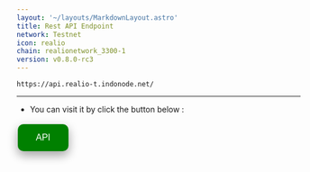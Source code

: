 ```yaml
---
layout: '~/layouts/MarkdownLayout.astro'
title: Rest API Endpoint
network: Testnet
icon: realio
chain: realionetwork_3300-1
version: v0.8.0-rc3
---
```

```
https://api.realio-t.indonode.net/
```
--------------

- You can visit it by click the button below :
<a href="https://api.realio-t.indonode.net/" target="_blank">
  <button style="background-color: green; border: none; color: white; padding: 15px 32px; text-align: center; text-decoration: none; display: inline-block; font-size: 16px; margin: 4px 2px; cursor: pointer; border-radius: 10px; box-shadow: 0 8px 16px 0 rgba(0,0,0,0.2), 0 6px 20px 0 rgba(0,0,0,0.19);" onmouseover="this.style.boxShadow='0 0 0 4px rgba(0,255,0,0.5)'" onmouseout="this.style.boxShadow='0 8px 16px 0 rgba(0,0,0,0.2), 0 6px 20px 0 rgba(0,0,0,0.19)'">API</button>
</a>